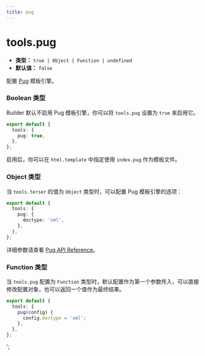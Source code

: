 ```yaml
---
title: pug
---
```


# tools.pug

- **类型：** `true | Object | Function | undefined`
- **默认值：** `false`

配置 [Pug](https://pugjs.org/) 模板引擎。

### Boolean 类型

Builder 默认不启用 Pug 模板引擎，你可以将 `tools.pug` 设置为 `true` 来启用它。

```ts
export default {
  tools: {
    pug: true,
  },
};
```

启用后，你可以在 `html.template` 中指定使用 `index.pug` 作为模板文件。

### Object 类型

当 `tools.terser` 的值为 `Object` 类型时，可以配置 Pug 模板引擎的选项：

```ts
export default {
  tools: {
    pug: {
      doctype: 'xml',
    },
  },
};
```

详细参数请查看 [Pug API Reference](https://pugjs.org/api/reference.html#options)。

### Function 类型

当 `tools.pug` 配置为 `Function` 类型时，默认配置作为第一个参数传入，可以直接修改配置对象，也可以返回一个值作为最终结果。

```ts
export default {
  tools: {
    pug(config) {
      config.doctype = 'xml';
    },
  },
};
```
';
